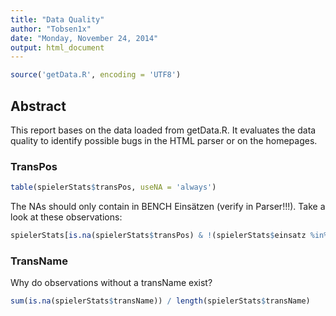 ```yaml
---
title: "Data Quality"
author: "Tobsen1x"
date: "Monday, November 24, 2014"
output: html_document
---
```


```r
source('getData.R', encoding = 'UTF8')
```


## Abstract
This report bases on the data loaded from getData.R.
It evaluates the data quality to identify possible bugs in the HTML parser or on the homepages.

### TransPos

```r
table(spielerStats$transPos, useNA = 'always')
```

The NAs should only contain in BENCH Einsätzen (verify in Parser!!!).
Take a look at these observations:

```r
spielerStats[is.na(spielerStats$transPos) & !(spielerStats$einsatz %in% c('BENCH')), ]
```

### TransName

Why do observations without a transName exist?

```r
sum(is.na(spielerStats$transName)) / length(spielerStats$transName)
```


